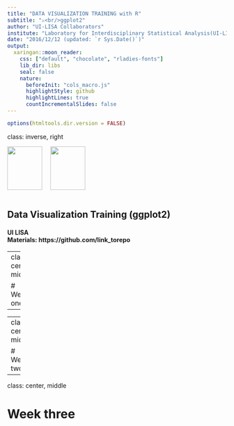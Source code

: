 ```yaml
---
title: "DATA VISUALIZATION TRAINING with R"
subtitle: "⚔<br/>ggplot2"
author: "UI-LISA Collaborators"
institute: "Laboratory for Interdisciplinary Statistical Analysis(UI-LISA), Department of Statistics,University of Ibadan"
date: "2016/12/12 (updated: `r Sys.Date()`)"
output:
  xaringan::moon_reader:
    css: ["default", "chocolate", "rladies-fonts"]
    lib_dir: libs
    seal: false
    nature:
      beforeInit: "cols_macro.js"
      highlightStyle: github
      highlightLines: true
      countIncrementalSlides: false
---
```




```r
options(htmltools.dir.version = FALSE)
```

class: inverse, right

<div style="text-align: left">
<img style="float: center; margin: 0px 15px 15px 0px;" src="picture/UI.png" width="80" height="100"/>
<img style="float: center; margin: 0px 15px 15px 0px;" src="picture/UI_LISA.jpg" width="80" height="100"/>
</div>

## Data Visualization Training (ggplot2)

#### UI LISA<br> Materials: https://github.com/link_torepo


---
class: center, middle

# Week one

---

---
class: center, middle

# Week two

---

class: center, middle

# Week three


